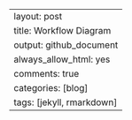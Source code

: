 ---
layout: post
title: Workflow Diagram
output: github_document
always_allow_html: yes
comments: true
categories: [blog]
tags: [jekyll, rmarkdown]
---